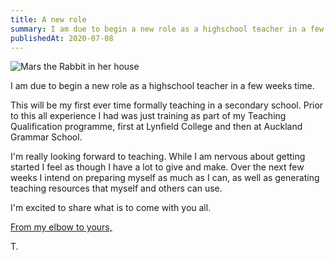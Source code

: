 ```yaml
---
title: A new role
summary: I am due to begin a new role as a highschool teacher in a few weeks time
publishedAt: 2020-07-08
---
```


![Mars the Rabbit in her house](/mars2.jpg)

I am due to begin a new role as a highschool teacher in a few weeks time.

This will be my first ever time formally teaching in a secondary school. Prior to this all experience I had was just training as part of my Teaching Qualification programme, first at Lynfield College and then at Auckland Grammar School.

I'm really looking forward to teaching. While I am nervous about getting started I feel as though I have a lot to give and make. Over the next few weeks I intend on preparing myself as much as I can, as well as generating teaching resources that myself and others can use.

I'm excited to share what is to come with you all.

[From my elbow to yours,](https://www.are.na/block/6532965)

T.
